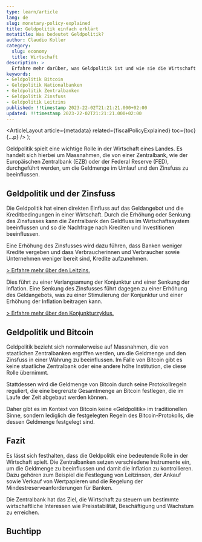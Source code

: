 ```yaml
---
type: learn/article
lang: de
slug: monetary-policy-explained
title: Geldpolitik einfach erklärt
metatitle: Was bedeutet Geldpolitik?
author: Claudio Koller
category:
  slug: economy
  title: Wirtschaft
description: >
  Erfahre mehr darüber, was Geldpolitik ist und wie sie die Wirtschaft beeinflusst. Der Artikel erklärt, was Geldpolitik bedeutet und welche Instrumente Zentralbanken verwenden, um die Wirtschaft zu steuern.
keywords:
- Geldpolitik Bitcoin
- Geldpolitik Nationalbanken
- Geldpolitik Zentralbanken
- Geldpolitik Zinsfuss
- Geldpolitik Leitzins
published: !!timestamp 2023-22-02T21:21:21.000+02:00
updated: !!timestamp 2023-22-02T21:21:21.000+02:00
---
```



  <ArticleLayout
    article={metadata}
    related={fiscalPolicyExplained}
    toc={toc}
    {...p}
  />
);

Geldpolitik spielt eine wichtige Rolle in der Wirtschaft eines Landes. Es handelt sich hierbei um Massnahmen, die von einer Zentralbank, wie der Europäischen Zentralbank (EZB) oder der Federal Reserve (FED), durchgeführt werden, um die Geldmenge im Umlauf und den Zinsfuss zu beeinflussen. 

## Geldpolitik und der Zinsfuss

Die Geldpolitik hat einen direkten Einfluss auf das Geldangebot und die Kreditbedingungen in einer Wirtschaft. Durch die Erhöhung oder Senkung des Zinsfusses kann die Zentralbank den Geldfluss im Wirtschaftssystem beeinflussen und so die Nachfrage nach Krediten und Investitionen beeinflussen. 

Eine Erhöhung des Zinsfusses wird dazu führen, dass Banken weniger Kredite vergeben und dass Verbraucherinnen und Verbraucher sowie Unternehmen weniger bereit sind, Kredite aufzunehmen. 

[> Erfahre mehr über den Leitzins.](/learn/economy/prime-rate-explained)

Dies führt zu einer Verlangsamung der Konjunktur und einer Senkung der Inflation. Eine Senkung des Zinsfusses führt dagegen zu einer Erhöhung des Geldangebots, was zu einer Stimulierung der Konjunktur und einer Erhöhung der Inflation beitragen kann.

[> Erfahre mehr über den Konjunkturzyklus.](/learn/economy/business-cycle-explained)

## Geldpolitik und Bitcoin

Geldpolitik bezieht sich normalerweise auf Massnahmen, die von staatlichen Zentralbanken ergriffen werden, um die Geldmenge und den Zinsfuss in einer Währung zu beeinflussen. Im Falle von Bitcoin gibt es keine staatliche Zentralbank oder eine andere höhe Institution, die diese Rolle übernimmt.

Stattdessen wird die Geldmenge von Bitcoin durch seine Protokollregeln reguliert, die eine begrenzte Gesamtmenge an Bitcoin festlegen, die im Laufe der Zeit abgebaut werden können.

Daher gibt es im Kontext von Bitcoin keine «Geldpolitik» im traditionellen Sinne, sondern lediglich die festgelegten Regeln des Bitcoin-Protokolls, die dessen Geldmenge festgelegt sind.

## Fazit

Es lässt sich festhalten, dass die Geldpolitik eine bedeutende Rolle in der Wirtschaft spielt. Die Zentralbanken setzen verschiedene Instrumente ein, um die Geldmenge zu beeinflussen und damit die Inflation zu kontrollieren. Dazu gehören zum Beispiel die Festlegung von Leitzinsen, der Ankauf sowie Verkauf von Wertpapieren und die Regelung der Mindestreserveanforderungen für Banken.

<Callout icon = "💡">
 Die Zentralbank hat das Ziel, die Wirtschaft zu steuern um bestimmte wirtschaftliche Interessen wie Preisstabilität, Beschäftigung und Wachstum zu erreichen.
</Callout>

## Buchtipp

<Books>
  <Book book={layeredMoney} />
</Books>
